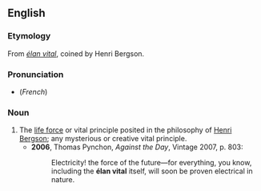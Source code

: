 ==English==

===Etymology===
From {{etyl|fr}} ''[[#French|élan vital]]'', coined by Henri Bergson.

===Pronunciation===
* (''French'') {{IPA|/elɑ̃ vital/}}

===Noun===
{{en-noun|-}}

# The [[life force]] or vital principle posited in the philosophy of [[w:Henri Bergson|Henri Bergson]]; any mysterious or creative vital principle.
#* '''2006''', Thomas Pynchon, ''Against the Day'', Vintage 2007, p. 803:
#*: Electricity! the force of the future—for everything, you know, including the '''élan vital''' itself, will soon be proven electrical in nature.